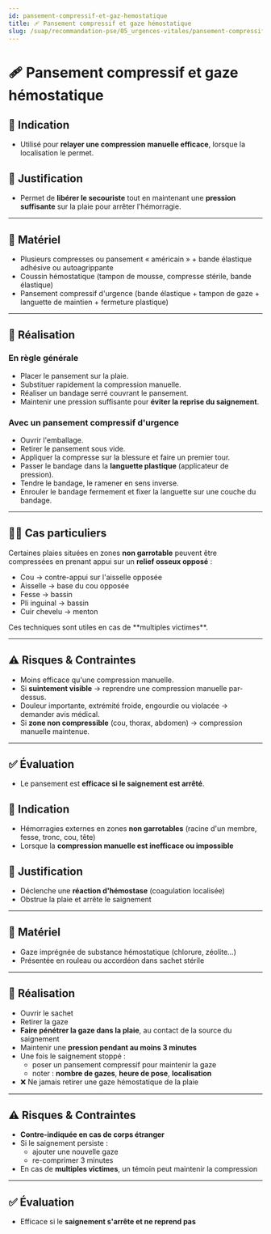 ---
id: pansement-compressif-et-gaz-hemostatique
title: 🩹 Pansement compressif et gaze hémostatique
slug: /suap/recommandation-pse/05_urgences-vitales/pansement-compressif-et-gaz-hemostatique
---


# 🩹 Pansement compressif et gaze hémostatique

<Tabs>
<TabItem value="compressif" label="🩸 Pansement compressif">

## 🧠 Indication

- Utilisé pour **relayer une compression manuelle efficace**, lorsque la localisation le permet.

## 🎯 Justification

- Permet de **libérer le secouriste** tout en maintenant une **pression suffisante** sur la plaie pour arrêter l'hémorragie.

---

## 🧰 Matériel

- Plusieurs compresses ou pansement « américain » + bande élastique adhésive ou autoagrippante
- Coussin hémostatique (tampon de mousse, compresse stérile, bande élastique)
- Pansement compressif d'urgence (bande élastique + tampon de gaze + languette de maintien + fermeture plastique)

---

## 🔧 Réalisation

### En règle générale

- Placer le pansement sur la plaie.
- Substituer rapidement la compression manuelle.
- Réaliser un bandage serré couvrant le pansement.
- Maintenir une pression suffisante pour **éviter la reprise du saignement**.

### Avec un pansement compressif d'urgence

- Ouvrir l'emballage.
- Retirer le pansement sous vide.
- Appliquer la compresse sur la blessure et faire un premier tour.
- Passer le bandage dans la **languette plastique** (applicateur de pression).
- Tendre le bandage, le ramener en sens inverse.
- Enrouler le bandage fermement et fixer la languette sur une couche du bandage.

---

## 🧍‍♂️ Cas particuliers

Certaines plaies situées en zones **non garrotable** peuvent être compressées en prenant appui sur un **relief osseux opposé** :

- Cou → contre-appui sur l'aisselle opposée
- Aisselle → base du cou opposée
- Fesse → bassin
- Pli inguinal → bassin
- Cuir chevelu → menton

<Admonition type="tip">
Ces techniques sont utiles en cas de **multiples victimes**.
</Admonition>

---

## ⚠️ Risques & Contraintes

- Moins efficace qu'une compression manuelle.
- Si **suintement visible** → reprendre une compression manuelle par-dessus.
- Douleur importante, extrémité froide, engourdie ou violacée → demander avis médical.
- Si **zone non compressible** (cou, thorax, abdomen) → compression manuelle maintenue.

---

## ✅ Évaluation

- Le pansement est **efficace si le saignement est arrêté**.

</TabItem>

<TabItem value="hemostatique" label="🧵 Gaze hémostatique">

## 🧠 Indication

- Hémorragies externes en zones **non garrotables** (racine d'un membre, fesse, tronc, cou, tête)
- Lorsque la **compression manuelle est inefficace ou impossible**

## 🎯 Justification

- Déclenche une **réaction d'hémostase** (coagulation localisée)
- Obstrue la plaie et arrête le saignement

---

## 🧰 Matériel

- Gaze imprégnée de substance hémostatique (chlorure, zéolite…)
- Présentée en rouleau ou accordéon dans sachet stérile

---

## 🔧 Réalisation

- Ouvrir le sachet
- Retirer la gaze
- **Faire pénétrer la gaze dans la plaie**, au contact de la source du saignement
- Maintenir une **pression pendant au moins 3 minutes**
- Une fois le saignement stoppé :
  - poser un pansement compressif pour maintenir la gaze
  - noter : **nombre de gazes**, **heure de pose**, **localisation**
- ❌ Ne jamais retirer une gaze hémostatique de la plaie

---

## ⚠️ Risques & Contraintes

- **Contre-indiquée en cas de corps étranger**
- Si le saignement persiste :
  - ajouter une nouvelle gaze
  - re-comprimer 3 minutes
- En cas de **multiples victimes**, un témoin peut maintenir la compression

---

## ✅ Évaluation

- Efficace si le **saignement s'arrête et ne reprend pas**

</TabItem>
</Tabs>
